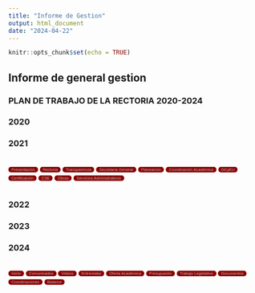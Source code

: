 ```yaml
---
title: "Informe de Gestion"
output: html_document
date: "2024-04-22"
---
```


```r
knitr::opts_chunk$set(echo = TRUE)
```

## Informe de general gestion

### PLAN DE TRABAJO DE LA RECTORIA 2020-2024

### 2020

### 2021



<style>
.button-container {
  display: grid;
  grid-template-columns: repeat(1, 1fr); /* Organiza en 3 columnas */
  grid-gap: 5px; /* Espacio entre botones */
}

.button-container button {
  font-size: 8px;
  background-color:  #8B0000; /* Cambia el color de fondo de los botones a naranja */
  color: #C0C0C0; /* Cambia el color del texto de los botones a gris plateado */
  border: none;
  border-radius: 5px;
  cursor: pointer;
}

.button-container button:hover {
  background-color: #FF6347; /* Cambia el color de fondo al pasar el ratón sobre los botones */
}
</style>

<div class="button-container">
  <button onclick="location.href='Presentacion.pdf'">Presentación</button>
  <button onclick="location.href='Rectoría.pdf'">Rectoria</button>
  <button onclick="location.href='Transparencia.pdf'">Transparencia</button>
  <button onclick="location.href='03_SEcrGeneral 2021-44-46.pdf'">Secretaría General</button>
  <button onclick="location.href='Entrevistas.html'">Planeacion</button>
  <button onclick="location.href='OfertaAcademica.html'">Coordinación Académica</button>
  <button onclick="location.href='TrabajoLegislativo.html'">DCyEU</button>
  <button onclick="location.href='Documentos.html'">Certificación</button>
  <button onclick="location.href='Coordinaciones.html'">CSE</button>
  <button onclick="location.href='Balance.html'">Obras</button>
  <button onclick="location.href='https://github.com/ProfTodoMundo/EntregaRectoria/blob/main/INFORMESRECTORIA/INFORMES/10_CoordServAdmon-2021-89-127.pdf'">Servicios Administrativos</button>
</div>




### 2022

### 2023

### 2024



<style>
.button-container {
  display: grid;
  grid-template-columns: repeat(1, 1fr); /* Organiza en 3 columnas */
  grid-gap: 5px; /* Espacio entre botones */
}

.button-container button {
  font-size: 8px;
  background-color:  #8B0000; /* Cambia el color de fondo de los botones a naranja */
  color: #C0C0C0; /* Cambia el color del texto de los botones a gris plateado */
  border: none;
  border-radius: 5px;
  cursor: pointer;
}

.button-container button:hover {
  background-color: #FF6347; /* Cambia el color de fondo al pasar el ratón sobre los botones */
}
</style>

<div class="button-container">
  <button onclick="location.href='Inicio.html'">Inicio</button>
  <button onclick="location.href='Comunicados.html'">Comunicados</button>
  <button onclick="location.href='Videos.html'">Videos</button>
  <button onclick="location.href='Entrevistas.html'">Entrevistas</button>
  <button onclick="location.href='OfertaAcademica.html'">Oferta Académica</button>
  <button onclick="location.href='Presupuesto.html'">Presupuesto</button>
  <button onclick="location.href='TrabajoLegislativo.html'">Trabajo Legislativo</button>
  <button onclick="location.href='Documentos.html'">Documentos</button>
  <button onclick="location.href='Coordinaciones.html'">Coordinaciones</button>
  <button onclick="location.href='Balance.html'">Balance</button>
</div>
